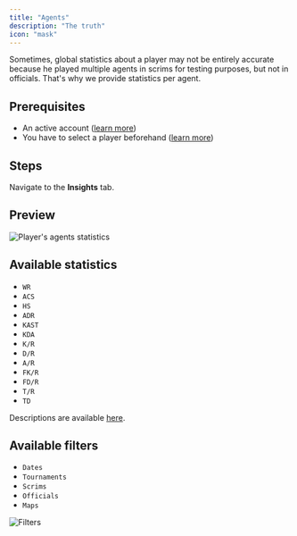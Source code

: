 ```yaml
---
title: "Agents"
description: "The truth"
icon: "mask"
---
```


Sometimes, global statistics about a player may not be entirely accurate because he played multiple agents in scrims
for testing purposes, but not in officials.
That's why we provide statistics per agent.

## Prerequisites

- An active account ([learn more](/get-started/setup))
- You have to select a player beforehand ([learn more](/core/player/root))

## Steps

Navigate to the **Insights** tab.

## Preview

<Frame>
    <img
        src="./images/agents/component.png"
        alt="Player's agents statistics"
    />
</Frame>

## Available statistics

- `WR`
- `ACS`
- `HS`
- `ADR`
- `KAST`
- `KDA`
- `K/R`
- `D/R`
- `A/R`
- `FK/R`
- `FD/R`
- `T/R`
- `TD`

Descriptions are available [here](/core/statistics-meaning).

## Available filters

- `Dates`
- `Tournaments`
- `Scrims`
- `Officials`
- `Maps`

<Frame>
    <img
        src="./images/agents/filters.png"
        alt="Filters"
    />
</Frame>
